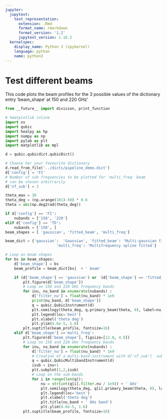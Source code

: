 ```yaml
---
jupyter:
  jupytext:
    text_representation:
      extension: .Rmd
      format_name: rmarkdown
      format_version: '1.2'
      jupytext_version: 1.16.2
  kernelspec:
    display_name: Python 3 (ipykernel)
    language: python
    name: python3
---
```


# Test different beams 
This code plots the beam profiles for the 3 possible values of the dictionary entry 'beam_shape' at 150 and 220 GHz'

```python
from __future__ import division, print_function

# %matplotlib inline
import os
import qubic
import healpy as hp
import numpy as np
import pylab as plt
import matplotlib as mpl
```

```python
d = qubic.qubicdict.qubicDict()

# Choose her your favourite dictionary 
d.read_from_file('../dicts/pipeline_demo.dict')
d['config'] = 'FI'
# Number of sub frequencies to be plotted for 'multi_freq' beam
# can be chosen arbitrarily
d['nf_sub'] = 3

theta_max = 30
theta_deg = (np.arange(101)-50) * 0.6
theta = abs(np.deg2rad(theta_deg))

if d['config'] == 'FI': 
    nubands = ['150', '220']
elif d['config'] == 'TD':
    nubands = ['150', ]
beam_shapes = [ 'gaussian', 'fitted_beam', 'multi_freq']

beam_dict = {'gaussian':  'Gaussian', 'fitted_beam': 'Multi-gaussian fitted',
                       'multi_freq': 'Multifrequency spline fitted'}
```

```python
# Loop on beam shapes
for bs in beam_shapes:
    d['beam_shape'] = bs
    beam_profile = beam_dict[bs]  + ' beam'

    if (d['beam_shape'] == 'gaussian') or  (d['beam_shape'] == 'fitted_beam'):
        plt.figure(d['beam_shape'])
        # Loop on 150 and 220 GHz frequency bands
        for inu, nu_band in enumerate(nubands) :
            d['filter_nu'] = float(nu_band) * 1e9
            print(nu_band, d['beam_shape'])
            q = qubic.QubicInstrument(d)
            plt.semilogy(theta_deg, q.primary_beam(theta, 0), label=nu_band+' GHz' )
            plt.legend(loc='best')
            plt.xlabel('theta deg')
            plt.ylim(4.6e-5, 1.6)
        plt.suptitle(beam_profile, fontsize=16)
    elif d['beam_shape'] =='multi_freq':
        plt.figure(d['beam_shape'], figsize=[12.8, 4.8])        
        # Loop on 150 and 220 GHz frequency bands
        for inu, nu_band in enumerate(nubands) :
            d['filter_nu'] = float(nu_band) * 1e9
            # Creation of a multi-band-instrument with d['nf_sub']  sub-bands
            q = qubic.QubicMultibandInstrument(d)
            isub = inu+1
            plt.subplot(1,2,isub)
            # Loop on the sub-bands
            for i in range(len(q)):
                nu = str(int(q[i].filter.nu / 1e9)) + ' GHz'
                plt.semilogy(theta_deg, q[i].primary_beam(theta, 0), label=nu )
                plt.legend(loc='best')
                plt.xlabel('theta deg')
                plt.title(nu_band + ' GHz band')
                plt.ylim(4.6e-5, 1.6)
        plt.suptitle(beam_profile, fontsize=16)        
```

```python

```
